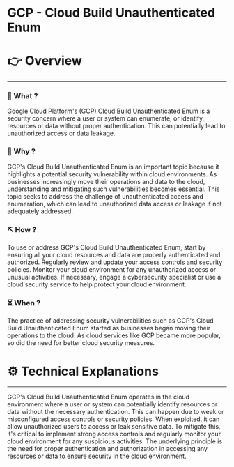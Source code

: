 # GCP - Cloud Build Unauthenticated Enum


# 👉 Overview

---

### 👀 What ?

Google Cloud Platform's (GCP) Cloud Build Unauthenticated Enum is a security concern where a user or system can enumerate, or identify, resources or data without proper authentication. This can potentially lead to unauthorized access or data leakage.


### 🧐 Why ?

GCP's Cloud Build Unauthenticated Enum is an important topic because it highlights a potential security vulnerability within cloud environments. As businesses increasingly move their operations and data to the cloud, understanding and mitigating such vulnerabilities becomes essential. This topic seeks to address the challenge of unauthenticated access and enumeration, which can lead to unauthorized data access or leakage if not adequately addressed.


### ⛏️ How ?

To use or address GCP's Cloud Build Unauthenticated Enum, start by ensuring all your cloud resources and data are properly authenticated and authorized. Regularly review and update your access controls and security policies. Monitor your cloud environment for any unauthorized access or unusual activities. If necessary, engage a cybersecurity specialist or use a cloud security service to help protect your cloud environment.


### ⏳ When ?

The practice of addressing security vulnerabilities such as GCP's Cloud Build Unauthenticated Enum started as businesses began moving their operations to the cloud. As cloud services like GCP became more popular, so did the need for better cloud security measures.


# ⚙️ Technical Explanations

---

GCP's Cloud Build Unauthenticated Enum operates in the cloud environment where a user or system can potentially identify resources or data without the necessary authentication. This can happen due to weak or misconfigured access controls or security policies. When exploited, it can allow unauthorized users to access or leak sensitive data. To mitigate this, it's critical to implement strong access controls and regularly monitor your cloud environment for any suspicious activities. The underlying principle is the need for proper authentication and authorization in accessing any resources or data to ensure security in the cloud environment.
